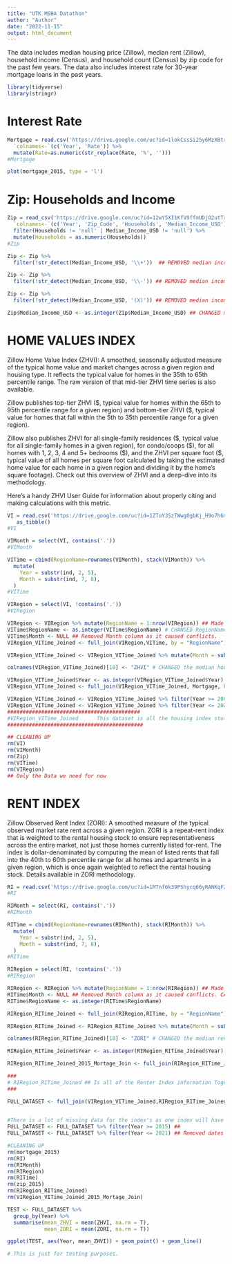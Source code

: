 ```yaml
---
title: "UTK MSBA Datathon"
author: "Author"
date: "2022-11-15"
output: html_document
---
```


The data includes median housing price (Zillow), median rent (Zillow), household income (Census), and household count (Census) by zip code for the past few years. The data also includes interest rate for 30-year mortgage loans in the past years.

```r
library(tidyverse)
library(stringr)
```

# Interest Rate

```r
Mortgage = read.csv('https://drive.google.com/uc?id=1lokCssSi25y6MzXBtry9QMOTfkZg0btW') %>%
  `colnames<-`(c('Year', 'Rate')) %>%
  mutate(Rate=as.numeric(str_replace(Rate, '%', '')))
#Mortgage

```

```r
plot(mortgage_2015, type = 'l')
```

# **Zip: Households and Income**

```r
Zip = read_csv('https://drive.google.com/uc?id=12wY5XI1KfV9ffmUDjO2utTrSa5Ksyus8') %>%
  `colnames<-`(c('Year', 'Zip_Code', 'Households', 'Median_Income_USD')) %>%
  filter(Households != 'null' | Median_Income_USD != 'null') %>%
  mutate(Households = as.numeric(Households))
#Zip
```

```r
Zip <- Zip %>%
  filter(!str_detect(Median_Income_USD, '\\+'))  ## REMOVED median income with a +
```

```r
Zip <- Zip %>%
  filter(!str_detect(Median_Income_USD, '\\-')) ## REMOVED median income with a -

Zip <- Zip %>%
  filter(!str_detect(Median_Income_USD, '(X)')) ## REMOVED median income with a (X)

Zip$Median_Income_USD <- as.integer(Zip$Median_Income_USD) ## CHANGED median income to integer

```

# HOME VALUES INDEX

Zillow Home Value Index (ZHVI): A smoothed, seasonally adjusted measure of the typical home value and market changes across a given region and housing type. It reflects the typical value for homes in the 35th to 65th percentile range. The raw version of that mid-tier ZHVI time series is also available.

Zillow publishes top-tier ZHVI (\$, typical value for homes within the 65th to 95th percentile range for a given region) and bottom-tier ZHVI (\$, typical value for homes that fall within the 5th to 35th percentile range for a given region).

Zillow also publishes ZHVI for all single-family residences (\$, typical value for all single-family homes in a given region), for condo/coops (\$), for all homes with 1, 2, 3, 4 and 5+ bedrooms (\$), and the ZHVI per square foot (\$, typical value of all homes per square foot calculated by taking the estimated home value for each home in a given region and dividing it by the home's square footage). Check out this overview of ZHVI and a deep-dive into its methodology.

Here's a handy ZHVI User Guide for information about properly citing and making calculations with this metric.

```r
VI = read.csv('https://drive.google.com/uc?id=1ZToY3SzTWwg0gbKj_H9o7h6myt_dKFIu', row.names ='RegionName') %>% 
   as_tibble()
#VI
```

```r
VIMonth = select(VI, contains('.'))
#VIMonth
```

```r
VITime = cbind(RegionName=rownames(VIMonth), stack(VIMonth)) %>%
  mutate(
    Year = substr(ind, 2, 5),
    Month = substr(ind, 7, 8),
  )
#VITime

```

```r
VIRegion = select(VI, !contains('.'))
#VIRegion
```


```r
VIRegion <- VIRegion %>% mutate(RegionName = 1:nrow(VIRegion)) ## Made RegionName to join later.
VITime$RegionName <- as.integer(VITime$RegionName) # CHANGED RegionName to integer
VITime$Month <- NULL ## Removed Month column as it caused conflicts. 
VIRegion_VITime_Joined <- full_join(VIRegion,VITime, by = "RegionName") # JOINING ALL DATA BY RegionName

VIRegion_VITime_Joined <- VIRegion_VITime_Joined %>% mutate(Month = substr(ind, 7, 8)) ## ADDED Month Columns back to be used for a join later

colnames(VIRegion_VITime_Joined)[10] <- "ZHVI" # CHANGED the median house price from index to ZHVI. THIS IS THE average of the 35th - 65th percentile for housing price.

VIRegion_VITime_Joined$Year <- as.integer(VIRegion_VITime_Joined$Year) ## CHANGED Year to integer
VIRegion_VITime_Joined <- full_join(VIRegion_VITime_Joined, Mortgage, by = "Year") ## JOINED ALL DATA from mortgage to VIRegion_VITime

VIRegion_VITime_Joined <- VIRegion_VITime_Joined %>% filter(Year >= 2000) ## Took off Years below 2000 because of Mortages limit
VIRegion_VITime_Joined <- VIRegion_VITime_Joined %>% filter(Year <= 2021) ## Took of Years greater than 2021 because of Mortages limit
###########################################
#VIRegion_VITime_Joined      This dataset is all the housing index stuff we need.
############################################
```


```r
## CLEANING UP
rm(VI)
rm(VIMonth)
rm(Zip)
rm(VITime)
rm(VIRegion)
## Only the Data we need for now
```

# RENT INDEX

Zillow Observed Rent Index (ZORI): A smoothed measure of the typical observed market rate rent across a given region. ZORI is a repeat-rent index that is weighted to the rental housing stock to ensure representativeness across the entire market, not just those homes currently listed for-rent. The index is dollar-denominated by computing the mean of listed rents that fall into the 40th to 60th percentile range for all homes and apartments in a given region, which is once again weighted to reflect the rental housing stock. Details available in ZORI methodology.

```r
RI = read.csv('https://drive.google.com/uc?id=1MTnf6k39PShycq66yRANKqFZW5BmJfME')
#RI
```

```r
RIMonth = select(RI, contains('.'))
#RIMonth
```

```r
RITime = cbind(RegionName=rownames(RIMonth), stack(RIMonth)) %>%
  mutate(
    Year = substr(ind, 2, 5),
    Month = substr(ind, 7, 8),
  )
#RITime
```

```r
RIRegion = select(RI, !contains('.'))
#RIRegion
```


```r
RIRegion <- RIRegion %>% mutate(RegionName = 1:nrow(RIRegion)) ## Made RegionName to join later.
RITime$Month <- NULL ## Removed Month column as it caused conflicts. CAN BE ADDED LATER IF NEEDED
RITime$RegionName <- as.integer(RITime$RegionName)

RIRegion_RITime_Joined <- full_join(RIRegion,RITime, by = "RegionName") # JOINING ALL DATA BY RegionName 

RIRegion_RITime_Joined <- RIRegion_RITime_Joined %>% mutate(Month = substr(ind, 7, 8)) # ADDING Month back for the join later

colnames(RIRegion_RITime_Joined)[10] <- "ZORI" # CHANGED the median rent price from index to ZORI

RIRegion_RITime_Joined$Year <- as.integer(RIRegion_RITime_Joined$Year) ## CHANGED Year to integer

RIRegion_RITime_Joined_2015_Mortage_Join <- full_join(RIRegion_RITime_Joined, Mortgage, by = "Year") ## JOINED ALL DATA from mortgage to RIRegion_RITime_Joined

###
# RIRegion_RITime_Joined ## Is all of the Renter Index information Together. 
###
```


```r
FULL_DATASET <- full_join(VIRegion_VITime_Joined,RIRegion_RITime_Joined_2015_Mortage_Join, by = c("RegionName","Month","Year","RegionID","State","Metro",
                                                                                                  "StateName","RegionType","SizeRank","City","CountyName","ind","Rate"), suffix = c("_VI","_RI")) ## INNER JOINING by RegionName, Month, and Year in order to match everything correctly. The suffix is there to understand which dataset you are looking at. _VI refers to the housing value index. _RI refers to the Renter Index. 

#There is a lot of missing data for the index's as one index will have data but the other wont for that time of the year and month. Should be okay as we are mainly looking at houses.
FULL_DATASET <- FULL_DATASET %>% filter(Year >= 2015) ## 
FULL_DATASET <- FULL_DATASET %>% filter(Year <= 2021) ## Removed dates that go beyond the 30 - year mortage rate.
```

```r
#CLEANING UP
rm(mortgage_2015)
rm(RI)
rm(RIMonth)
rm(RIRegion)
rm(RITime)
rm(zip_2015)
rm(RIRegion_RITime_Joined)
rm(VIRegion_VITime_Joined_2015_Mortage_Join)
```

```r
TEST <- FULL_DATASET %>%
  group_by(Year) %>%
  summarise(mean_ZHVI = mean(ZHVI, na.rm = T),
            mean_ZORI = mean(ZORI, na.rm = T))

ggplot(TEST, aes(Year, mean_ZHVI)) + geom_point() + geom_line()

# This is just for testing purposes.

```


